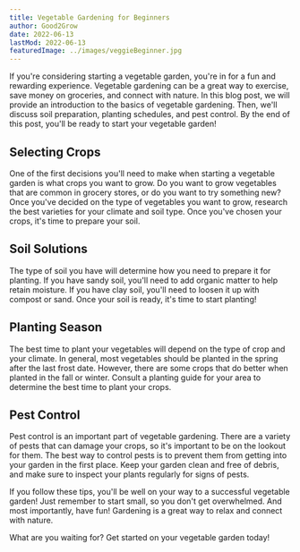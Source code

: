 ```yaml
---
title: Vegetable Gardening for Beginners
author: Good2Grow
date: 2022-06-13
lastMod: 2022-06-13
featuredImage: ../images/veggieBeginner.jpg
---
```


If you're considering starting a vegetable garden, you're in for a fun and rewarding experience. Vegetable gardening can be a great way to exercise, save money on groceries, and connect with nature. In this blog post, we will provide an introduction to the basics of vegetable gardening. Then, we'll discuss soil preparation, planting schedules, and pest control. By the end of this post, you'll be ready to start your vegetable garden!

<h2>Selecting Crops</h2>

One of the first decisions you'll need to make when starting a vegetable garden is what crops you want to grow. Do you want to grow vegetables that are common in grocery stores, or do you want to try something new? Once you've decided on the type of vegetables you want to grow, research the best varieties for your climate and soil type. Once you've chosen your crops, it's time to prepare your soil.

<h2>Soil Solutions</h2>

The type of soil you have will determine how you need to prepare it for planting. If you have sandy soil, you'll need to add organic matter to help retain moisture. If you have clay soil, you'll need to loosen it up with compost or sand. Once your soil is ready, it's time to start planting!

<h2>Planting Season</h2>

The best time to plant your vegetables will depend on the type of crop and your climate. In general, most vegetables should be planted in the spring after the last frost date. However, there are some crops that do better when planted in the fall or winter. Consult a planting guide for your area to determine the best time to plant your crops.

<h2>Pest Control</h2>

Pest control is an important part of vegetable gardening. There are a variety of pests that can damage your crops, so it's important to be on the lookout for them. The best way to control pests is to prevent them from getting into your garden in the first place. Keep your garden clean and free of debris, and make sure to inspect your plants regularly for signs of pests.

If you follow these tips, you'll be well on your way to a successful vegetable garden! Just remember to start small, so you don't get overwhelmed. And most importantly, have fun! Gardening is a great way to relax and connect with nature.

What are you waiting for? Get started on your vegetable garden today!



